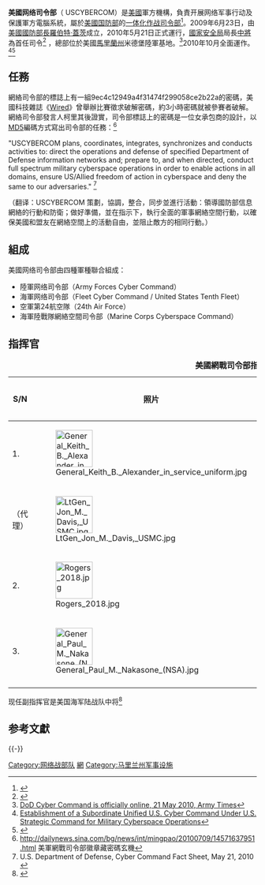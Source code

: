 {{noteTA
|G1=IT
|1=zh:美国网络司令部; zh-cn:美国网络司令部; zh-tw:美國網戰司令部; zh-hk:美國網路司令部;
}}
{{Infobox Military Unit
|unit_name= 美國网络司令部
|image=[[Image:Seal_of_the_United_States_Cyber_Command.svg|200px]]
|caption= 美國网络司令部徽章
|dates= 2009年至今
|country= [[美國|美國]]
|organization= [[美國國防部|美國國防部]]
|type= [[一体化作战司令部|一体化作战司令部]]
|command_structure=[[美国国防部|美国国防部]]
|motto=
|current_commander={{Flagicon image|Flag of a United States Army general.svg}} [[保羅·仲宗根|保羅·仲宗根]] 陸軍上將
|garrison= [[馬里蘭州|馬里蘭州]]米德堡陸軍基地
|role= 行政
|nickname=USCYBERCOM
}}
'''美國网络司令部'''（{{lang-en|United States Cyber Command}}  USCYBERCOM）是[[美國|美國]]軍方機構，負責开展网络军事行动及保護軍方電腦系統，屬於[[美國国防部|美國国防部]]的[[一体化作战司令部|一体化作战司令部]]<ref>{{cite web|author1=观察者网编辑|title=特朗普宣布美军网络司令部升级 地位与美军中央司令部持平|url=http://m.guancha.cn/global-news/2017_08_19_423583.shtml|website=观察者网|accessdate=2017-11-05}}</ref>。2009年6月23日，由[[美國國防部長|美國國防部長]][[羅伯特·蓋茨|羅伯特·蓋茨]]成立，2010年5月21日正式運行，[[國家安全局|國家安全局]]局長{{link-en|凱斯·亞歷山大|Keith B. Alexander}}[[中將|中將]]為首任司令<ref name="POPSCi Geek">{{cite web|url=http://www.popsci.com/military-aviation-amp-space/article/2009-10/us-cyber-command-now-online-and-seeking-few-good-geeks|title=U.S. Cyber Command Now Fully Online, and Seeking a Few Good Geeks|last=Hsu|first=Jeremy|date=5 Oct 2009|publisher=Popular Science|accessdate=18 April 2010}}</ref> ，總部位於美國[[馬里蘭州|馬里蘭州]]米德堡陸軍基地。<ref>[http://www.armytimes.com/news/2010/05/military_cyber_command_052110/ DoD Cyber Command is officially online, 21 May 2010, Army Times]</ref>2010年10月全面運作。<ref>[http://www.govexec.com/nextgov/0609/gates_cybercommand_memo.pdf Establishment of a Subordinate Unified U.S. Cyber Command Under U.S. Strategic Command for Military Cyberspace Operations]{{dead link|date=2018年1月 |bot=InternetArchiveBot |fix-attempted=yes }}</ref><ref name="dodbuzz.com">{{cite web |last=Clark |first=Colin |url=http://www.dodbuzz.com/2009/06/29/stratcom-plows-ahead-on-cyber/ |title=StratCom Plows Ahead on Cyber |publisher=DoD Buzz |date=2009-06-29 |accessdate=2010-07-10 |archive-url=https://web.archive.org/web/20101009052852/http://www.dodbuzz.com/2009/06/29/stratcom-plows-ahead-on-cyber/ |archive-date=2010-10-09 |dead-url=yes }}</ref>

==任務==
網絡司令部的標誌上有一組9ec4c12949a4f31474f299058ce2b22a的密碼，美國科技雜誌《[[Wired|Wired]]》曾舉辦比賽徵求破解密碼，約3小時密碼就被參賽者破解。網絡司令部發言人柯里其後證實，司令部標誌上的密碼是一位女承包商的設計，以[[MD5|MD5]]編碼方式寫出司令部的任務：<ref>http://dailynews.sina.com/bg/news/int/mingpao/20100709/14571637951.html 美軍網戰司令部徽章藏密碼玄機</ref>

"USCYBERCOM plans, coordinates, integrates, synchronizes and conducts activities to: direct the operations and defense of specified Department of Defense information networks and; prepare to, and when directed, conduct full spectrum military cyberspace operations in order to enable actions in all domains, ensure US/Allied freedom of action in cyberspace and deny the same to our adversaries." <ref>U.S. Department of Defense, Cyber Command Fact Sheet, May 21, 2010 {{cite web |url=http://www.stratcom.mil/factsheets/cc/ |title=存档副本 |accessdate=2010-09-16  |deadurl=yes |archiveurl=https://web.archive.org/web/20100905140740/http://www.stratcom.mil/factsheets/cc |archivedate=2010-09-05 }}</ref>

（翻译：USCYBERCOM 策劃，協調，整合，同步並進行活動：領導國防部信息網絡的行動和防衛；做好準備，並在指示下，執行全面的軍事網絡空間行動，以確保美國和盟友在網絡空間上的活動自由，並阻止敵方的相同行動。）

==組成==
美國网络司令部由四種軍種聯合組成：
*陸軍网络司令部（Army Forces Cyber Command）
*海軍网络司令部（Fleet Cyber Command / United States Tenth Fleet）
*空軍第24航空隊（24th Air Force）
*海軍陸戰隊網絡空間司令部（Marine Corps Cyberspace Command）

==指挥官==
{| class=wikitable
|+ '''美國網戰司令部指挥官列表'''
|-
!S/N
!照片
!军阶
!名称
!所属兵种
!任期开始
!任期结束
|-
|1.
|[[File:General_Keith_B._Alexander_in_service_uniform.jpg|75px]]
|[[上将_(美国)|上将]]
|{{tsl|en|Keith B. Alexander|凯思· B·亚历山大}}<br><small>Keith B. Alexander</small><br><small>(1951-)</small>
|[[美国陆军|美国陆军]]
|2010年5月21日
|2014年3月28日
|-bgcolor=#EF6EF6AA
|（代理）
|[[File:LtGen_Jon_M._Davis,_USMC.jpg|75px]]
|{{tsl|en|Lieutenant general (United States)||中将}}
|{{tsl|en|Jon M. Davis|乔恩·M·戴维斯}}<br><small>Jon M. Davis</small>
|[[美国海军陆战队|美国海军陆战队]]
|2014年3月29日
|2014年4月2日
|-
|2.
|[[File:Rogers_2018.jpg|75px]]
|{{tsl|en|Admiral (United States)||海军上将}}
|{{tsl|en|Michael S. Rogers|迈克尔·S·罗杰斯}}<br><small>Michael S. Rogers</small><br><small>(1959-)</small>
|[[美國海軍|美國海軍]]
|2014年4月3日
|2018年5月3日
|-
|3.
|[[File:General_Paul_M._Nakasone_(NSA).jpg|75px]]
|上将
|[[保羅·仲宗根|保羅·仲宗根]]<br><small>Paul M. Nakasone</small><br><small>(1963-)</small>
|美国陆军
|2018年5月4日
|''现任''
|-
|}
现任副指挥官是美国海军陆战队中将{{tsl|en|Vincent R. Stewart||Vincent R. Stewart}}<ref>{{Cite news|url=https://insidedefense.com/insider/dias-stewart-tapped-be-deputy-commander-cybercom|title=DIA's Stewart tapped to be deputy commander at CYBERCOM|date=2017-06-19|work=InsideDefense.com|access-date=2017-10-10|language=en}}</ref>

== 参考文獻 ==
{{Reflist}}

{{-}}
{{US military navbox}}
{{Hacking}}

[[Category:网络战部队|Category:网络战部队]]
[[Category:美國的司令部|網]]
[[Category:马里兰州军事设施|Category:马里兰州军事设施]]